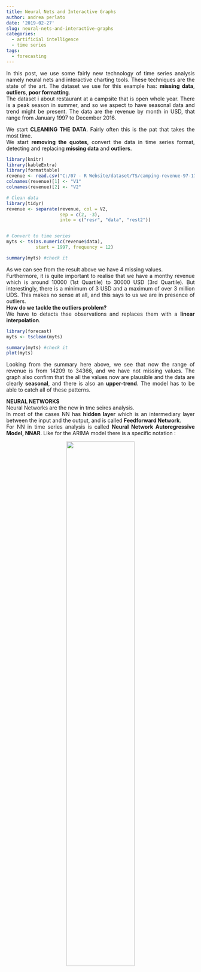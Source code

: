```yaml
---
title: Neural Nets and Interactive Graphs
author: andrea perlato
date: '2019-02-27'
slug: neural-nets-and-interactive-graphs
categories:
  - artificial intelligence
  - time series
tags:
  - forecasting
---
```


<style>
body {
text-align: justify}
</style>

In this post, we use some fairly new technology of time series analysis namely neural nets and interactive charting tools. These techniques are the state of the art.
The dataset we use for this example has: **missing data**, **outliers**, **poor formatting**. </br>
The dataset i about restaurant at a campsite that is open whole year. There is a peak season in summer, and so we aspect to have seasonal data and trend might be present. The data are the revenue by month in USD, that range from January 1997 to December 2016. </br>

We start **CLEANING THE DATA**.
Fairly often this is the pat that takes the most time. </br>
We start **removing the quotes**, convert the data in time series format, detecting and replacing **missing data** and **outliers**.

```r
library(knitr)
library(kableExtra)
library(formattable)
revenue <- read.csv("C:/07 - R Website/dataset/TS/camping-revenue-97-17.csv", sep = "," , quote = "")
colnames(revenue)[1] <- "V1"
colnames(revenue)[2] <- "V2"

# Clean data
library(tidyr)
revenue <- separate(revenue, col = V2,
                    sep = c(2, -3),
                    into = c("resr", "data", "rest2"))


# Convert to time series
myts <- ts(as.numeric(revenue$data), 
           start = 1997, frequency = 12)

summary(myts) #check it

```

As we can see from the result above we have 4 missing values. </br>
Furthermore, it is quite important to realise that we have a monthy revenue which is around 10000 (1st Quartile) to 30000 USD (3rd Quartile). But interestingly, there is a minimum of 3 USD and a maximum of over 3 million UDS. This makes no sense at all, and this says to us we are in presence of outliers. </br>
**How do we tackle the outliers problem?** </br>
We have to detacts thse observations and replaces them with a **linear interpolation**.

```r
library(forecast)
myts <- tsclean(myts)

summary(myts) #check it
plot(myts)

```
Looking from the summary here above, we see that now the range of revenue is from 14209 to 34366, and we have not missing values. The graph also confirm that the all the values now are plausible and the data are clearly **seasonal**, and there is also an **upper-trend**. The model has to be able to catch all of these patterns.


**NEURAL NETWORKS** </br>
Neural Networks are the new in tme seires analysis. </br>
In most of the cases NN has **hidden layer** which is an intermediary layer between the input and the output, and is called **Feedforward Network**. </br>
For NN in time series analysis is called **Neural Network Autoregressive Model, NNAR**. Like for the ARIMA model there is a specific notation :

<center>
![](/img/nnar.png){width=60%}
</center>












